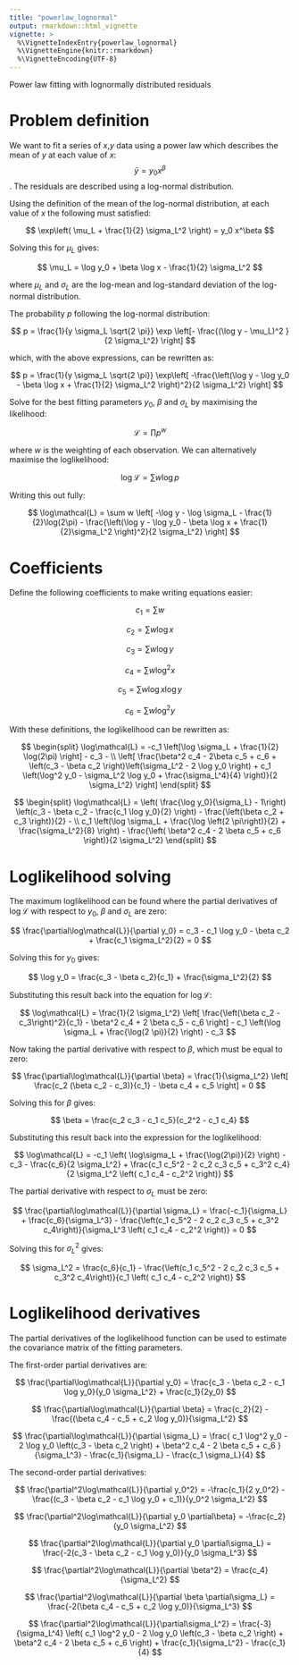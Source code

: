 ```yaml
---
title: "powerlaw_lognormal"
output: rmarkdown::html_vignette
vignette: >
  %\VignetteIndexEntry{powerlaw_lognormal}
  %\VignetteEngine{knitr::rmarkdown}
  %\VignetteEncoding{UTF-8}
---
```


Power law fitting with lognormally distributed residuals


# Problem definition

We want to fit a series of $x$,$y$ data using a power law which describes the mean of $y$ at each value of $x$: $$ \bar{y} = y_0 x^\beta $$. The residuals are described using a log-normal distribution.

Using the definition of the mean of the log-normal distribution, at each value of $x$ the following must satisfied:

$$
\exp\left( \mu_L + \frac{1}{2} \sigma_L^2 \right) = y_0 x^\beta
$$

Solving this for $\mu_L$ gives:

$$
\mu_L = \log y_0 + \beta \log x - \frac{1}{2} \sigma_L^2
$$

where $\mu_L$ and $\sigma_L$ are the log-mean and log-standard deviation of the log-normal distribution.

The probability $p$ following the log-normal distribution:

$$ 
p = \frac{1}{y \sigma_L \sqrt{2 \pi}} 
\exp \left[- \frac{(\log y - \mu_L)^2 }{2 \sigma_L^2} \right]
$$

which, with the above expressions, can be rewritten as:

$$
p = \frac{1}{y \sigma_L \sqrt{2 \pi}} 
\exp\left[ -\frac{\left(\log y - \log y_0 - \beta \log x + \frac{1}{2} \sigma_L^2  \right)^2}{2 \sigma_L^2} \right]
$$

Solve for the best fitting parameters $y_0$, $\beta$ and $\sigma_L$ by maximising the likelihood:

$$
\mathcal{L} = \prod p^w
$$

where $w$ is the weighting of each observation. We can alternatively maximise the loglikelihood:

$$
\log\mathcal{L} = \sum w \log p
$$

Writing this out fully:

$$
\log\mathcal{L} = \sum w \left[
 -\log y - \log \sigma_L - \frac{1}{2}\log(2\pi) - 
\frac{\left(\log y - \log y_0 - \beta \log x + \frac{1}{2}\sigma_L^2 \right)^2}{2 \sigma_L^2}
\right]
$$

# Coefficients

Define the following coefficients to make writing equations easier:

$$
c_1 = \sum w
$$

$$
c_2 = \sum w \log x
$$

$$ 
c_3 = \sum w \log y 
$$

$$ 
c_4 = \sum w \log^2 x 
$$

$$ 
c_5 = \sum w \log x \log y 
$$

$$ 
c_6 = \sum w \log^2 y 
$$

With these definitions, the loglikelihood can be rewritten as:

$$
\begin{split}
\log\mathcal{L} = 
-c_1 \left[\log \sigma_L + \frac{1}{2} \log(2\pi) \right] - c_3 - \\
\left[ \frac{\beta^2 c_4 - 2\beta c_5 + c_6 + \left(c_3 - \beta c_2 \right)\left(\sigma_L^2 - 2 \log y_0 \right) + c_1 \left(\log^2 y_0 - \sigma_L^2 \log y_0 + \frac{\sigma_L^4}{4} \right)}{2 \sigma_L^2} \right]
\end{split}
$$

$$
\begin{split}
\log\mathcal{L} = 
\left( \frac{\log y_0}{\sigma_L} - 1\right) \left(c_3 - \beta c_2 - \frac{c_1 \log y_0}{2}  \right) - 
\frac{\left(\beta c_2 + c_3 \right)}{2} - \\
c_1 \left(\log \sigma_L + \frac{\log \left(2 \pi\right)}{2} + \frac{\sigma_L^2}{8} \right) - 
\frac{\left( \beta^2 c_4 - 2 \beta c_5 + c_6 \right)}{2 \sigma_L^2}
\end{split}
$$

# Loglikelihood solving

The maximum loglikelihood can be found where the partial derivatives of $\log\mathcal{L}$ with respect to $y_0$, $\beta$ and $\sigma_L$ are zero:

$$
\frac{\partial\log\mathcal{L}}{\partial y_0} = 
c_3 - c_1 \log y_0 - \beta c_2 + \frac{c_1 \sigma_L^2}{2}
= 0
$$

Solving this for $y_0$ gives:

$$
\log y_0 = \frac{c_3 - \beta c_2}{c_1} + \frac{\sigma_L^2}{2}
$$

Substituting this result back into the equation for $\log\mathcal{L}$:

$$
\log\mathcal{L} = 
\frac{1}{2 \sigma_L^2} \left[ \frac{\left(\beta c_2 - c_3\right)^2}{c_1} - \beta^2 c_4 + 2 \beta c_5 - c_6 \right] -
c_1 \left(\log \sigma_L + \frac{\log(2 \pi)}{2} \right) - 
c_3
$$

Now taking the partial derivative with respect to $\beta$, which must be equal to zero:

$$
\frac{\partial\log\mathcal{L}}{\partial \beta} = 
\frac{1}{\sigma_L^2} \left[ \frac{c_2 (\beta c_2 - c_3)}{c_1} - \beta c_4 + c_5 \right]
= 0
$$

Solving this for $\beta$ gives:

$$
\beta = \frac{c_2 c_3 - c_1 c_5}{c_2^2 - c_1 c_4}
$$

Substituting this result back into the expression for the loglikelihood:

$$
\log\mathcal{L} = 
-c_1 \left( \log\sigma_L + \frac{\log(2\pi)}{2} \right) - c_3 - \frac{c_6}{2 \sigma_L^2} + 
\frac{c_1 c_5^2 - 2 c_2 c_3 c_5 + c_3^2 c_4}{2 \sigma_L^2 \left( c_1 c_4 - c_2^2 \right)}
$$

The partial derivative with respect to $\sigma_L$ must be zero:

$$
\frac{\partial\log\mathcal{L}}{\partial \sigma_L} =
\frac{-c_1}{\sigma_L} +
\frac{c_6}{\sigma_L^3} - 
\frac{\left(c_1 c_5^2 - 2 c_2 c_3 c_5 + c_3^2 c_4\right)}{\sigma_L^3 \left( c_1 c_4 - c_2^2 \right)}
= 0
$$

Solving this for $\sigma_L^2$ gives:

$$
\sigma_L^2 = \frac{c_6}{c_1} - 
\frac{\left(c_1 c_5^2 - 2 c_2 c_3 c_5 + c_3^2 c_4\right)}{c_1 \left( c_1 c_4 - c_2^2 \right)}
$$

# Loglikelihood derivatives

The partial derivatives of the loglikelihood function can be used to estimate the covariance matrix of the fitting parameters.

The first-order partial derivatives are:

$$
\frac{\partial\log\mathcal{L}}{\partial y_0} = 
\frac{c_3 - \beta c_2 - c_1 \log y_0}{y_0 \sigma_L^2} + \frac{c_1}{2y_0}
$$

$$
\frac{\partial\log\mathcal{L}}{\partial \beta} = \frac{c_2}{2} - 
\frac{(\beta c_4 - c_5 + c_2 \log y_0)}{\sigma_L^2}
$$

$$
\frac{\partial\log\mathcal{L}}{\partial \sigma_L} = 
\frac{
c_1 \log^2 y_0 - 2 \log y_0 \left(c_3 - \beta c_2 \right) + \beta^2 c_4 - 2 \beta c_5 + c_6 }{\sigma_L^3}  -
\frac{c_1}{\sigma_L} - \frac{c_1 \sigma_L}{4}
$$

The second-order partial derivatives:

$$
\frac{\partial^2\log\mathcal{L}}{\partial y_0^2} = 
-\frac{c_1}{2 y_0^2} - \frac{(c_3 - 
\beta c_2 - c_1 \log y_0 + c_1)}{y_0^2 \sigma_L^2}
$$

$$
\frac{\partial^2\log\mathcal{L}}{\partial y_0 \partial\beta} = 
-\frac{c_2}{y_0 \sigma_L^2}
$$

$$
\frac{\partial^2\log\mathcal{L}}{\partial y_0 \partial\sigma_L} = 
\frac{-2(c_3 - \beta c_2 - c_1 \log y_0)}{y_0 \sigma_L^3} 
$$

$$
\frac{\partial^2\log\mathcal{L}}{\partial \beta^2} = 
\frac{c_4}{\sigma_L^2}
$$

$$
\frac{\partial^2\log\mathcal{L}}{\partial \beta \partial\sigma_L} = 
\frac{-2(\beta c_4 - c_5 + c_2 \log y_0)}{\sigma_L^3}
$$

$$
\frac{\partial^2\log\mathcal{L}}{\partial\sigma_L^2} = 
\frac{-3}{\sigma_L^4} \left(
c_1 \log^2 y_0 - 2 \log y_0 \left(c_3 - \beta c_2 \right) + \beta^2 c_4 - 2 \beta c_5 + c_6 \right) +
\frac{c_1}{\sigma_L^2} - \frac{c_1}{4}
$$
